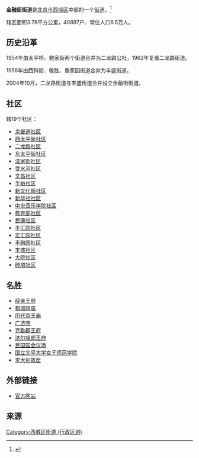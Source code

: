 {{unreferenced|time=2009-07-10T12:06:43+00:00}}
{{中国乡级行政区
|景观照片文件名 = Chang'anAvenuepic1.jpg
|景观照片描述 = [[民族文化宫|民族文化宫]]
|汉语拼音 = 
|其他语言 = 
|其他语言名称 = 
|旧称 = 
|地名出处 = [[金融街_(北京)|金融街]]
|位置图文件名 = 
|位置图描述 = 
|自定义图片= 
|建置时间 = 
|政府驻地 = 
|毗邻 = [[新街口街道_(北京市)|新街口街道]]、[[什刹海街道|什刹海街道]]、[[西长安街街道|西长安街街道]]、[[椿树街道|椿树街道]]、[[广安门内街道|广安门内街道]]、[[月坛街道|月坛街道]]、[[展览路街道|展览路街道]]
|总面积 = 
|总人口 = 
|总人口年份 = 
|户籍人口 = 
|户籍人口年份 = 
|常住人口 = 
|常住人口年份 = 
|人口密度 = 
|GDP = 
|GDP年份 = 
|邮政编码 = 
|电话区号 = 10
|官方网站 = 
|网站名称 = 
|11/01/02/011/000}}
'''金融街街道'''是[[北京市|北京市]][[西城区|西城区]]中部的一个[[街道_(行政区划)|街道]]。<ref>{{PRC admin/ref sgc|{{PRC admin/parent|11/01/02/011/000}}}}</ref>

辖区面积3.78平方公里，40897户、常住人口6.5万人。

==历史沿革==
1954年由太平桥、鲍家街两个街道合并为二龙路公社，1962年复置二龙路街道。

1958年由西斜街、敬胜、香家园街道合并为丰盛街道。

2004年10月，二龙路街道与丰盛街道合并设立金融街街道。

==社区==
辖19个社区：
*[[京畿道社区|京畿道社区]]
*[[西太平街社区|西太平街社区]]
*[[二龙路社区|二龙路社区]]
*[[东太平街社区|东太平街社区]]
*[[温家街社区|温家街社区]]
*[[受水河社区|受水河社区]]
*[[文昌社区|文昌社区]]
*[[手帕社区|手帕社区]]
*[[新文化街社区|新文化街社区]]
*[[新华社社区|新华社社区]]
*[[中央音乐学院社区|中央音乐学院社区]]
*[[教育部社区|教育部社区]]
*[[民康社区|民康社区]]
*[[丰汇园社区|丰汇园社区]]
*[[宏汇园社区|宏汇园社区]]
*[[丰融园社区|丰融园社区]]
*[[丰盛社区|丰盛社区]]
*[[大院社区|大院社区]]
*[[砖塔社区|砖塔社区]]

==名胜==
*[[醇亲王府|醇亲王府]]
*[[北京都城隍庙|都城隍庙]]
*[[历代帝王庙|历代帝王庙]]
*[[广济寺_(北京市)|广济寺]]
*[[克勤郡王府|克勤郡王府]]
*[[济尔哈郎王府|济尔哈郎王府]]
*[[民国国会议场|民国国会议场]]
*[[国立北平大学女子师范学院|国立北平大学女子师范学院]]
*[[李大钊故居_(北京)|李大钊故居]]

==外部链接==
*[http://www.bjxch.gov.cn/pub/xch_zhuzhan/A/A7/qgjd/jrjjd/ 官方网站] {{Wayback|url=http://www.bjxch.gov.cn/pub/xch_zhuzhan/A/A7/qgjd/jrjjd/ |date=20090801004633 }}

==来源==
{{Reflist|2}}

{{北京市西城区行政区划}}
{{北京行政区划小作品}}

[[Category:西城区街道_(行政区划)|Category:西城区街道 (行政区划)]]